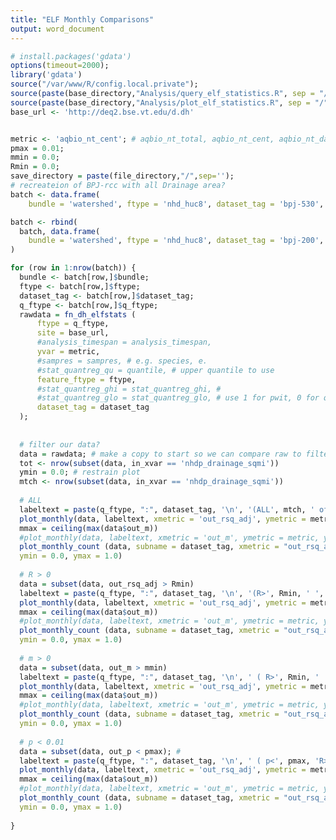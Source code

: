 ```yaml
---
title: "ELF Monthly Comparisons"
output: word_document
---
```


```r
# install.packages('gdata')
options(timeout=2000);
library('gdata')
source("/var/www/R/config.local.private");
source(paste(base_directory,"Analysis/query_elf_statistics.R", sep = "/")); 
source(paste(base_directory,"Analysis/plot_elf_statistics.R", sep = "/")); 
base_url <- 'http://deq2.bse.vt.edu/d.dh'


metric <- 'aqbio_nt_cent'; # aqbio_nt_total, aqbio_nt_cent, aqbio_nt_darter, aqbio_nt_benins
pmax = 0.01;
mmin = 0.0;
Rmin = 0.0;
save_directory = paste(file_directory,"/",sep='');
# recreateion of BPJ-rcc with all Drainage area?
batch <- data.frame(
    bundle = 'watershed', ftype = 'nhd_huc8', dataset_tag = 'bpj-530', q_ftype = 'fe_quantreg')

batch <- rbind(
  batch, data.frame(
    bundle = 'watershed', ftype = 'nhd_huc8', dataset_tag = 'bpj-200', q_ftype = 'fe_elf')
)

for (row in 1:nrow(batch)) {
  bundle <- batch[row,]$bundle;
  ftype <- batch[row,]$ftype;
  dataset_tag <- batch[row,]$dataset_tag;
  q_ftype <- batch[row,]$q_ftype;
  rawdata = fn_dh_elfstats (
      ftype = q_ftype,
      site = base_url,
      #analysis_timespan = analysis_timespan,
      yvar = metric,
      #sampres = sampres, # e.g. species, e.
      #stat_quantreg_qu = quantile, # upper quantile to use
      feature_ftype = ftype,
      #stat_quantreg_ghi = stat_quantreg_ghi, #
      #stat_quantreg_glo = stat_quantreg_glo, # use 1 for pwit, 0 for quantreg
      dataset_tag = dataset_tag
  );
  
  
  # filter our data?
  data = rawdata; # make a copy to start so we can compare raw to filtered if desired
  tot <- nrow(subset(data, in_xvar == 'nhdp_drainage_sqmi'))
  ymin = 0.0; # restrain plot
  mtch <- nrow(subset(data, in_xvar == 'nhdp_drainage_sqmi'))
  
  # ALL
  labeltext = paste(q_ftype, ":", dataset_tag, '\n', '(ALL', mtch, ' of ', tot,' )',sep='')
  plot_monthly(data, labeltext, xmetric = 'out_rsq_adj', ymetric = metric, ymin=ymin, title = dataset_tag);
  mmax = ceiling(max(data$out_m))
  #plot_monthly(data, labeltext, xmetric = 'out_m', ymetric = metric, ymin=0, ymax=mmax);
  plot_monthly_count (data, subname = dataset_tag, xmetric = "out_rsq_adj", 
  ymin = 0.0, ymax = 1.0)
  
  # R > 0
  data = subset(data, out_rsq_adj > Rmin)
  labeltext = paste(q_ftype, ":", dataset_tag, '\n', '(R>', Rmin, ' ', mtch, ' of ', tot,' )',sep='')
  plot_monthly(data, labeltext, xmetric = 'out_rsq_adj', ymetric = metric, ymin=ymin, title = dataset_tag);
  mmax = ceiling(max(data$out_m))
  #plot_monthly(data, labeltext, xmetric = 'out_m', ymetric = metric, ymin=0, ymax=mmax);
  plot_monthly_count (data, subname = dataset_tag, xmetric = "out_rsq_adj", 
  ymin = 0.0, ymax = 1.0)
  
  # m > 0
  data = subset(data, out_m > mmin)
  labeltext = paste(q_ftype, ":", dataset_tag, '\n', ' ( R>', Rmin, ' ', 'm>', mmin, ' ', mtch, ' of ', tot,' )',sep='')
  plot_monthly(data, labeltext, xmetric = 'out_rsq_adj', ymetric = metric, ymin=ymin, title = dataset_tag);
  mmax = ceiling(max(data$out_m))
  #plot_monthly(data, labeltext, xmetric = 'out_m', ymetric = metric, ymin=0, ymax=mmax);
  plot_monthly_count (data, subname = dataset_tag, xmetric = "out_rsq_adj", 
  ymin = 0.0, ymax = 1.0)
  
  # p < 0.01
  data = subset(data, out_p < pmax); # 
  labeltext = paste(q_ftype, ":", dataset_tag, '\n', ' ( p<', pmax, 'R>', Rmin, ' ', 'm>', mmin, ' ', mtch, ' of ', tot,' )',sep='')
  plot_monthly(data, labeltext, xmetric = 'out_rsq_adj', ymetric = metric, ymin=ymin, title = dataset_tag);
  mmax = ceiling(max(data$out_m))
  #plot_monthly(data, labeltext, xmetric = 'out_m', ymetric = metric, ymin=0, ymax=mmax);
  plot_monthly_count (data, subname = dataset_tag, xmetric = "out_rsq_adj", 
  ymin = 0.0, ymax = 1.0)
  
}

```
